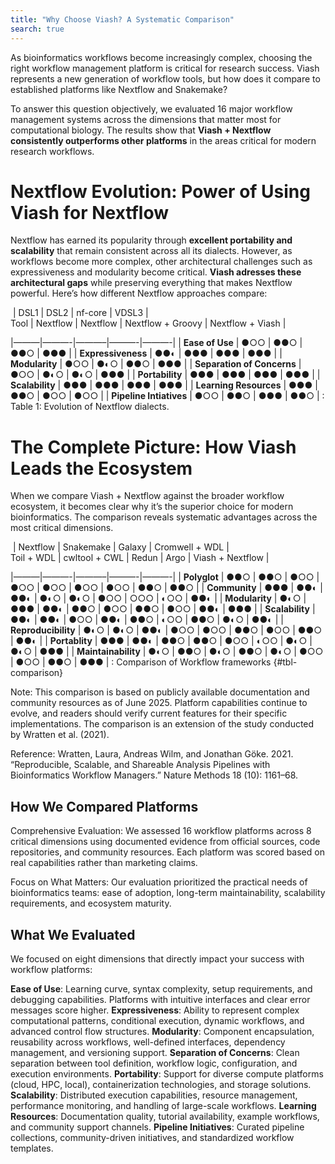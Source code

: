 ```yaml
---
title: "Why Choose Viash? A Systematic Comparison"
search: true
---
```


As bioinformatics workflows become increasingly complex, choosing the right workflow management platform is critical for research success. Viash represents a new generation of workflow tools, but how does it compare to established platforms like Nextflow and Snakemake?

To answer this question objectively, we evaluated 16 major workflow management systems across the dimensions that matter most for computational biology. The results show that **Viash + Nextflow consistently outperforms other platforms** in the areas critical for modern research workflows.

# Nextflow Evolution: Power of Using Viash for Nextflow 

Nextflow has earned its popularity through **excellent portability and scalability** that remain consistent across all its dialects. However, as workflows become more complex, other architectural challenges such as expressiveness and modularity become critical. **Viash adresses these architectural gaps** while preserving everything that makes Nextflow powerful. Here's how different Nextflow approaches compare:


|  | DSL1 | DSL2 | nf-core | VDSL3 |
| Tool | Nextflow | Nextflow | Nextflow + Groovy | Nextflow + Viash |
|---------|----------|-----------|----------|----------|
| **Ease of Use** | ●○○ | ●●○ | ●●○ | ●●● |
| **Expressiveness** | ●●◐ | ●●● | ●●● | ●●● |
| **Modularity** | ●○○ | ●◐○ | ●●○ | ●●● |
| **Separation of Concerns** | ●○○ | ●◐○ | ●◐○ | ●●● |
| **Portability** | ●●● | ●●● | ●●● | ●●● |
| **Scalability** | ●●● | ●●● | ●●● | ●●● |
| **Learning Resources** | ●●● | ●●○ | ●○○ | ●○○ |
| **Pipeline Intiatives** | ●○○ | ●●○ | ●●● | ●●○ |
: Table 1: Evolution of Nextflow dialects. 


# The Complete Picture: How Viash Leads the Ecosystem

When we compare Viash + Nextflow against the broader workflow ecosystem, it becomes clear why it's the superior choice for modern bioinformatics. The comparison reveals systematic advantages across the most critical dimensions.

|  | Nextflow | Snakemake | Galaxy | Cromwell + WDL |
| Toil + WDL | cwltool + CWL | Redun | Argo | Viash + Nextflow |
|---------|----------|-----------|----------|----------|
| **Polyglot** | ●●○ | ●●○ | ●○○ | ●○○ | ●○○ | ●○○ | ●○○ | ●●○ | ●●○ |
| **Community** | ●●● | ●●◐ | ●●◐ | ●◐○ | ●◐○ | ●○○ | ○○○ | ◐○○ | ●●◐ |
| **Modularity** | ●◐○ | ●●● | ●●◐ | ●●○ | ●○○ | ●●○ | ●○○ | ●●◐ | ●●● |
| **Scalability** | ●●◐ | ●●◐ | ●○○ | ●●◐ | ●●○ | ◐○○ | ●●○ | ●◐○ | ●●◐ |
| **Reproducibility** | ●◐○ | ●◐○ | ●●◐ | ●○○ | ●○○  | ●●○ | ●○○ | ●●○ | ●●◐ |
| **Portablity** | ●●● | ●●◐ | ●●○ | ●●○ | ●○○  | ◐○○ | ●◐○ | ●◐○ | ●●● |
| **Maintainability** | ●◐○ | ●●○ | ●◐○ | ●●○ | ●◐○  | ●○○ | ●○○ | ●●○ | ●●● |
: Comparison of Workflow frameworks {#tbl-comparison}

Note: This comparison is based on publicly available documentation and community resources as of June 2025. Platform capabilities continue to evolve, and readers should verify current features for their specific implementations. The comparison is an extension of the study conducted by Wratten et al. (2021).

Reference: Wratten, Laura, Andreas Wilm, and Jonathan Göke. 2021. "Reproducible, Scalable, and Shareable Analysis Pipelines with Bioinformatics Workflow Managers." Nature Methods 18 (10): 1161–68.

## How We Compared Platforms
Comprehensive Evaluation: We assessed 16 workflow platforms across 8 critical dimensions using documented evidence from official sources, code repositories, and community resources. Each platform was scored based on real capabilities rather than marketing claims.

Focus on What Matters: Our evaluation prioritized the practical needs of bioinformatics teams: ease of adoption, long-term maintainability, scalability requirements, and ecosystem maturity.

## What We Evaluated
We focused on eight dimensions that directly impact your success with workflow platforms:

**Ease of Use**: Learning curve, syntax complexity, setup requirements, and debugging capabilities. Platforms with intuitive interfaces and clear error messages score higher.
**Expressiveness**: Ability to represent complex computational patterns, conditional execution, dynamic workflows, and advanced control flow structures.
**Modularity**: Component encapsulation, reusability across workflows, well-defined interfaces, dependency management, and versioning support.
**Separation of Concerns**: Clean separation between tool definition, workflow logic, configuration, and execution environments.
**Portability**: Support for diverse compute platforms (cloud, HPC, local), containerization technologies, and storage solutions.
**Scalability**: Distributed execution capabilities, resource management, performance monitoring, and handling of large-scale workflows.
**Learning Resources**: Documentation quality, tutorial availability, example workflows, and community support channels.
**Pipeline Initiatives**: Curated pipeline collections, community-driven initiatives, and standardized workflow templates.